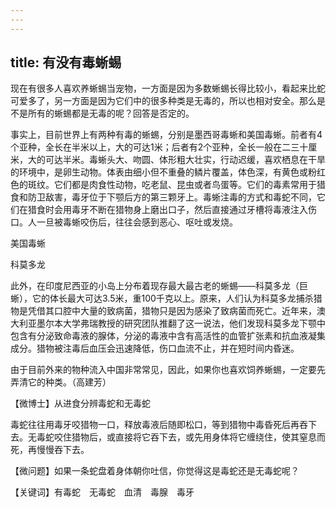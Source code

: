 ```yaml
---
---
---
```

title: 有没有毒蜥蜴
---




现在有很多人喜欢养蜥蜴当宠物，一方面是因为多数蜥蜴长得比较小，看起来比蛇可爱多了，另一方面是因为它们中的很多种类是无毒的，所以也相对安全。那么是不是所有的蜥蜴都是无毒的呢？回答是否定的。

事实上，目前世界上有两种有毒的蜥蜴，分别是墨西哥毒蜥和美国毒蜥。前者有4个亚种，全长在半米以上，大的可达1米；后者有2个亚种，全长一般在二三十厘米，大的可达半米。毒蜥头大、吻圆、体形粗大壮实，行动迟缓，喜欢栖息在干旱的环境中，是卵生动物。体表由细小但不重叠的鳞片覆盖，体色深，有黄色或粉红色的斑纹。它们都是肉食性动物，吃老鼠、昆虫或者鸟蛋等。它们的毒素常用于猎食和防卫敌害，毒牙位于下颚后方的第三颗牙上。毒蜥注毒的方式和毒蛇不同，它们在猎食时会用毒牙不断在猎物身上磨出口子，然后直接通过牙槽将毒液注入伤口。人一旦被毒蜥咬伤后，往往会感到恶心、呕吐或发烧。

美国毒蜥



科莫多龙



此外，在印度尼西亚的小岛上分布着现存最大最古老的蜥蜴——科莫多龙（巨蜥），它的体长最大可达3.5米，重100千克以上。原来，人们认为科莫多龙捕杀猎物是凭借其口腔中大量的致病菌，猎物只是因为感染了致病菌而死亡。近年来，澳大利亚墨尔本大学弗瑞教授的研究团队推翻了这一说法，他们发现科莫多龙下颚中包含有分泌致命毒液的腺体，分泌的毒液中含有高活性的血管扩张素和抗血液凝集成分。猎物被注毒后血压会迅速降低，伤口血流不止，并在短时间内昏迷。

由于目前外来的物种流入中国非常常见，因此，如果你也喜欢饲养蜥蜴，一定要先弄清它的种类。（高建芳）





【微博士】从进食分辨毒蛇和无毒蛇

毒蛇往往用毒牙咬猎物一口，释放毒液后随即松口，等到猎物中毒昏死后再吞下去。无毒蛇咬住猎物后，或直接将它吞下去，或先用身体将它缠绕住，使其窒息而死，再慢慢吞下去。

【微问题】如果一条蛇盘着身体朝你吐信，你觉得这是毒蛇还是无毒蛇呢？

【关键词】有毒蛇　无毒蛇　血清　毒腺　毒牙
